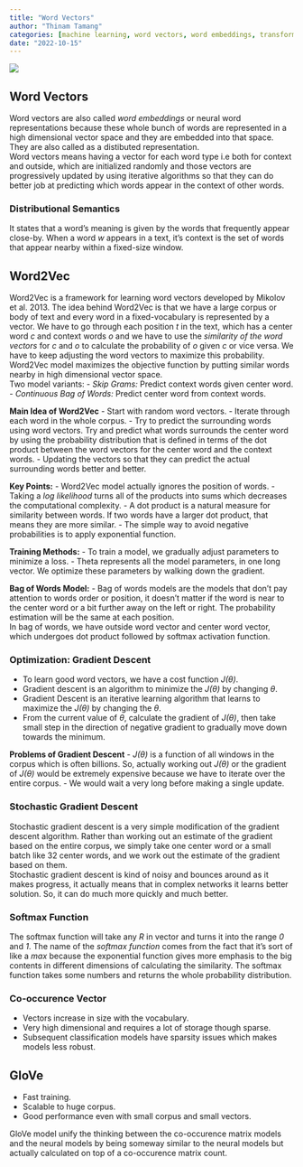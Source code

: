 ```yaml
---
title: "Word Vectors"
author: "Thinam Tamang"
categories: [machine learning, word vectors, word embeddings, transformers, deep learning]
date: "2022-10-15"
---
```


![](./Word.png)

## **Word Vectors**  
Word vectors are also called *word embeddings* or neural word representations because these whole bunch of words are represented in a high dimensional vector space and they are embedded into that space. They are also called as a distibuted representation.  
Word vectors means having a vector for each word type i.e both for context and outside, which are initialized randomly and those vectors are progressively updated by using iterative algorithms so that they can do better job at predicting which words appear in the context of other words. 


### **Distributional Semantics**  
It states that a word's meaning is given by the words that frequently appear close-by. When a word *w* appears in a text, it's context is the set of words that appear nearby within a fixed-size window. 


## **Word2Vec**  
Word2Vec is a framework for learning word vectors developed by Mikolov et al. 2013. The idea behind Word2Vec is that we have a large corpus or body of text and every word in a fixed-vocabulary is represented by a vector. We have to go through each position *t* in the text, which has a center word *c* and context words *o* and we have to use the *similarity of the word vectors* for *c* and *o* to calculate the probability of *o* given *c* or vice versa. We have to keep adjusting the word vectors to maximize this probability. Word2Vec model maximizes the objective function by putting similar words nearby in high dimensional vector space.  
Two model variants: 
- *Skip Grams:* Predict context words given center word.
- *Continuous Bag of Words:* Predict center word from context words. 

**Main Idea of Word2Vec**
- Start with random word vectors. 
- Iterate through each word in the whole corpus. 
- Try to predict the surrounding words using word vectors. Try and predict what words surrounds the center word by using the probability distribution that is defined in terms of the dot product between the word vectors for the center word and the context words. 
- Updating the vectors so that they can predict the actual surrounding words better and better. 

**Key Points:**
- Word2Vec model actually ignores the position of words.
- Taking a *log likelihood* turns all of the products into sums which decreases the computational complexity. 
- A dot product is a natural measure for similarity between words. If two words have a larger dot product, that means they are more similar. 
- The simple way to avoid negative probabilities is to apply exponential function. 

**Training Methods:**
- To train a model, we gradually adjust parameters to minimize a loss. 
- Theta represents all the model parameters, in one long vector. We optimize these parameters by walking down the gradient. 

**Bag of Words Model:**
- Bag of words models are the models that don't pay attention to words order or position, it doesn't matter if the word is near to the center word or a bit further away on the left or right. The probability estimation will be the same at each position.  
In bag of words, we have outside word vector and center word vector, which undergoes dot product followed by softmax activation function. 

### **Optimization: Gradient Descent**  
- To learn good word vectors, we have a cost function *J($\theta$)*.
- Gradient descent is an algorithm to minimize the *J($\theta$)* by changing *$\theta$*. 
- Gradient Descent is an iterative learning algorithm that learns to maximize the *J($\theta$)* by changing the *$\theta$*.
- From the current value of *$\theta$*, calculate the gradient of *J($\theta$)*, then take small step in the direction of negative gradient to gradually move down towards the minimum. 

**Problems of Gradient Descent**
- *J($\theta$)* is a function of all windows in the corpus which is often billions. So, actually working out *J($\theta$)* or the gradient of *J($\theta$)* would be extremely expensive because we have to iterate over the entire corpus. 
- We would wait a very long before making a single update. 

### **Stochastic Gradient Descent**  
Stochastic gradient descent is a very simple modification of the gradient descent algorithm. Rather than working out an estimate of the gradient based on the entire corpus, we simply take one center word or a small batch like 32 center words, and we work out the estimate of the gradient based on them.  
Stochastic gradient descent is kind of noisy and bounces around as it makes progress, it actually means that in complex networks it learns better solution. So, it can do much more quickly and much better. 

### **Softmax Function**  
The softmax function will take any *R* in vector and turns it into the range *0* and *1*. The name of the *softmax function* comes from the fact that it's sort of like a *max* because the exponential function gives more emphasis to the big contents in different dimensions of calculating the similarity. The softmax function takes some numbers and returns the whole probability distribution. 

### **Co-occurence Vector**
- Vectors increase in size with the vocabulary. 
- Very high dimensional and requires a lot of storage though sparse. 
- Subsequent classification models have sparsity issues which makes models less robust. 

## **GloVe**
- Fast training. 
- Scalable to huge corpus. 
- Good performance even with small corpus and small vectors. 

GloVe model unify the thinking between the co-occurence matrix models and the neural models by being someway similar to the neural models but actually calculated on top of a co-occurence matrix count. 